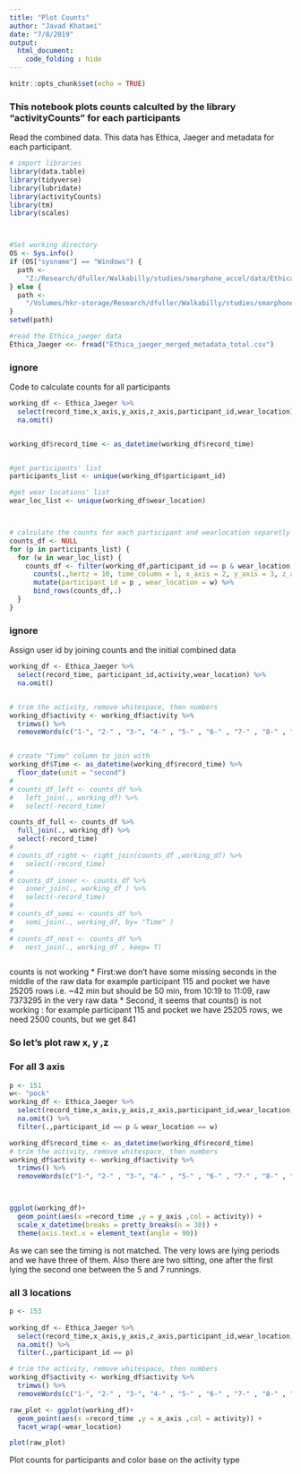 ---
title: "Plot Counts"
author: "Javad Khataei"
date: "7/8/2019"
output:
  html_document:
    code_folding : hide
---

```{r setup, include=FALSE}
knitr::opts_chunk$set(echo = TRUE)
```
### This notebook plots counts calculted by the library "activityCounts" for each participants

Read the combined data. This data has Ethica, Jaeger and metadata for each participant.
```{r}

# import libraries
library(data.table)
library(tidyverse)
library(lubridate)
library(activityCounts)
library(tm)
library(scales)



#Set working directory
OS <- Sys.info()
if (OS["sysname"] == "Windows") {
  path <-
    "Z:/Research/dfuller/Walkabilly/studies/smarphone_accel/data/Ethica_jaeger_combined/"
} else {
  path <-
    "/Volumes/hkr-storage/Research/dfuller/Walkabilly/studies/smarphone_accel/data/Ethica_jaeger_combined/"
}
setwd(path)

#read the Ethica_jaeger data
Ethica_Jaeger <<- fread("Ethica_jaeger_merged_metadata_total.csv")
```
### ignore
Code to calculate counts for all participants
```{r eval=FALSE, include=FALSE}
working_df <- Ethica_Jaeger %>%
  select(record_time,x_axis,y_axis,z_axis,participant_id,wear_location) %>% 
  na.omit()


working_df$record_time <- as_datetime(working_df$record_time)


#get participants' list
participants_list <- unique(working_df$participant_id)

#get wear locations' list
wear_loc_list <- unique(working_df$wear_location)



# calculate the counts for each participant and wearlocation separetly
counts_df <- NULL
for (p in participants_list) {
  for (w in wear_loc_list) {
    counts_df <- filter(working_df,participant_id == p & wear_location == w) %>% 
      counts(.,hertz = 10, time_column = 1, x_axis = 2, y_axis = 3, z_axis = 4)  %>%
      mutate(participant_id = p , wear_location = w) %>% 
      bind_rows(counts_df,.)
  }
}

```


### ignore
Assign user id by joining counts and the initial combined data
```{r eval=FALSE, include=FALSE}
working_df <- Ethica_Jaeger %>%
  select(record_time, participant_id,activity,wear_location) %>% 
  na.omit()


# trim the activity, remove whitespace, then numbers
working_df$activity <- working_df$activity %>%
  trimws() %>%
  removeWords(c("1-", "2-" , "3-", "4-" , "5-" , "6-" , "7-" , "8-" , "9-"))  


# create "Time" column to join with
working_df$Time <- as_datetime(working_df$record_time) %>% 
  floor_date(unit = "second")
# 
# counts_df_left <- counts_df %>% 
#   left_join(., working_df) %>% 
#   select(-record_time)

counts_df_full <- counts_df %>% 
  full_join(., working_df) %>% 
  select(-record_time)
# 
# counts_df_right <- right_join(counts_df ,working_df) %>% 
#   select(-record_time)
# 
# counts_df_inner <- counts_df %>% 
#   inner_join(., working_df ) %>% 
#   select(-record_time)
# 
# counts_df_semi <- counts_df %>% 
#   semi_join(., working_df, by= "Time" )
# 
# counts_df_nest <- counts_df %>% 
#   nest_join(., working_df , keep= T)



```


counts is not working
* First:we don't have some missing seconds in the middle of the raw data
for example participant 115 and pocket we have 25205 rows i.e. ~42 min but should be 50 min, from 10:19 to 11:09,
raw 7373295 in the very raw data
* Second, it seems that counts() is not working :
for example participant 115 and pocket we have 25205 rows, we need 2500 counts,  but we get 841


### So let's plot  raw x, y ,z

### For all 3 axis
```{r}
p <- 151 
w<- "pock"
working_df <- Ethica_Jaeger %>% 
  select(record_time,x_axis,y_axis,z_axis,participant_id,wear_location,activity) %>% 
  na.omit() %>% 
  filter(.,participant_id == p & wear_location == w)

working_df$record_time <- as_datetime(working_df$record_time)
# trim the activity, remove whitespace, then numbers
working_df$activity <- working_df$activity %>%
  trimws() %>%
  removeWords(c("1-", "2-" , "3-", "4-" , "5-" , "6-" , "7-" , "8-" , "9-"))  



ggplot(working_df)+
  geom_point(aes(x =record_time ,y = y_axis ,col = activity)) +
  scale_x_datetime(breaks = pretty_breaks(n = 30)) +
  theme(axis.text.x = element_text(angle = 90))

```
As we can see the timing is not matched. The very lows are lying periods and we have three of them. Also there are two sitting, one after the first lying the second one between the 5 and 7 runnings.

### all 3 locations
```{r}
p <- 153
 
working_df <- Ethica_Jaeger %>% 
  select(record_time,x_axis,y_axis,z_axis,participant_id,wear_location,activity) %>% 
  na.omit() %>% 
  filter(.,participant_id == p)

# trim the activity, remove whitespace, then numbers
working_df$activity <- working_df$activity %>%
  trimws() %>%
  removeWords(c("1-", "2-" , "3-", "4-" , "5-" , "6-" , "7-" , "8-" , "9-"))  

raw_plot <- ggplot(working_df)+
  geom_point(aes(x =record_time ,y = x_axis ,col = activity)) +
  facet_wrap(~wear_location)

plot(raw_plot)
```
Plot counts for participants and color base on the activity type